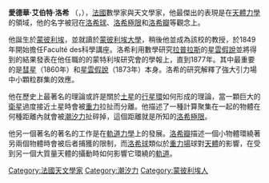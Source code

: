 {{Infobox scientist
| name              = 愛德華·洛希
| image             = Édouard Roche.jpg
| image_size        = 
| caption           = 
| birth_date        = {{Birth date|1820|10|17|df=y}}
| birth_place       = {{FRA}}[[蒙彼利埃|蒙彼利埃]]
| death_date        = {{Death date and age|1883|4|27|1820|10|17|df=y}}
| death_place       = {{FRA}}蒙彼利埃
| nationality       = {{FRA}}
| fields            = [[數學|數學]]，[[天文學|天文學]]
| workplaces        = 
| alma_mater        = [[蒙彼利埃大學|蒙彼利埃大學]]
| doctoral_advisor  = 
| doctoral_students = 
| known_for         = [[洛希極限|洛希極限]]，[[洛希球|洛希球]]，[[洛希瓣|洛希瓣]]
| awards            = 
}}

'''愛德華·艾伯特·洛希''' （{{lang-fr|Édouard  Albert Roche}}，{{bd|1820年|10月17日|1883年|4月27日}}），[[法國|法國]]數學家與天文學家，他最傑出的表現是在[[天體力學|天體力學]]的領域，他的名字被冠在[[洛希球|洛希球]]、[[洛希極限|洛希極限]]和[[洛希瓣|洛希瓣]]等觀念上。

他誕生於[[蒙彼利埃|蒙彼利埃]]，並就讀於[[蒙彼利埃大學|蒙彼利埃大學]]，稍後他並成為該校的教授，於1849年開始擔任Faculté des科學講座。洛希利用數學研究[[皮埃爾-西蒙·拉普拉斯|拉普拉斯]]的[[太陽星雲|星雲假說]]並將得到的結果發表在他任職的的蒙特利埃研究會的學報上，直到1877年。其中最重要的是[[彗星|彗星]]（1860年）和[[太陽星雲|星雲假說]]（1873年）本身。洛希的研究解釋了強大引力場中小顆粒群集的效應。

他在歷史上最著名的理論或許是關於[[土星|土星]]的[[行星環|行星環]]如何形成的理論，當一顆巨大的[[天然衛星|衛星]]過度接近土星時會被[[萬有引力|重力]]拉扯而分離。他描述了一種計算聚集在一起的物體在何種距離內就會被[[潮汐力|潮汐力]]扯碎掉，這個距離就是所知的[[洛希極限|洛希極限]]。

他另一個著名的著名的工作是在[[軌道力學|軌道力學]]上的發展。[[洛希瓣|洛希瓣]]描述一個小物體環繞著另兩個物體時會被后者捕獲的限制，而[[洛希球|洛希球]]類似於[[重力場|重力場]]球對[[天體|天體]]的影響，在受到另一個大質量天體的攝動時如何影響它環繞的[[軌道|軌道]]。

{{Authority control}}
{{DEFAULTSORT:Roche, Edouard}}

[[Category:法國天文學家|Category:法國天文學家]]
[[Category:潮汐力|Category:潮汐力]]
[[Category:蒙彼利埃人|Category:蒙彼利埃人]]